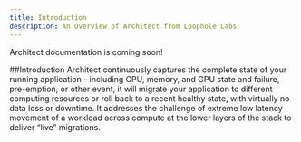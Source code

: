 ```yaml
---
title: Introduction
description: An Overview of Architect from Loophole Labs
---
```


Architect documentation is coming soon! 

##Introduction
Architect continuously captures the complete state of your running application - including CPU, memory, and GPU state and failure, pre-emption, or other event, it will migrate your application to different computing resources or roll back to a recent healthy state, with virtually no data loss or downtime.  It addresses the challenge of extreme low latency movement of a workload across compute at the lower layers of the stack to deliver “live” migrations.
